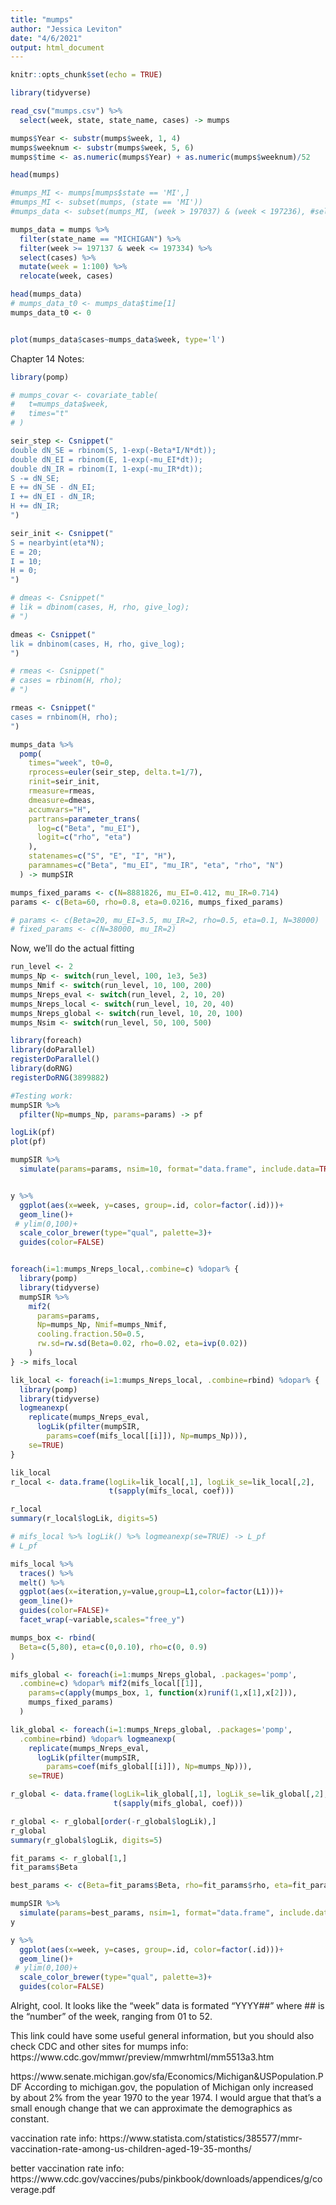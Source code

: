 ```yaml
---
title: "mumps"
author: "Jessica Leviton"
date: "4/6/2021"
output: html_document
---
```


```r
knitr::opts_chunk$set(echo = TRUE)
```

```r
library(tidyverse)

read_csv("mumps.csv") %>%
  select(week, state, state_name, cases) -> mumps

mumps$Year <- substr(mumps$week, 1, 4)
mumps$weeknum <- substr(mumps$week, 5, 6)
mumps$time <- as.numeric(mumps$Year) + as.numeric(mumps$weeknum)/52

head(mumps)

#mumps_MI <- mumps[mumps$state == 'MI',]
#mumps_MI <- subset(mumps, (state == 'MI'))
#mumps_data <- subset(mumps_MI, (week > 197037) & (week < 197236), #select=c("time", "reports"))

mumps_data = mumps %>%
  filter(state_name == "MICHIGAN") %>%
  filter(week >= 197137 & week <= 197334) %>%
  select(cases) %>%
  mutate(week = 1:100) %>%
  relocate(week, cases)

head(mumps_data)
# mumps_data_t0 <- mumps_data$time[1]
mumps_data_t0 <- 0


plot(mumps_data$cases~mumps_data$week, type='l')
```

Chapter 14 Notes:

```r
library(pomp)

# mumps_covar <- covariate_table(
#   t=mumps_data$week,
#   times="t"
# )

seir_step <- Csnippet("
double dN_SE = rbinom(S, 1-exp(-Beta*I/N*dt));
double dN_EI = rbinom(E, 1-exp(-mu_EI*dt));
double dN_IR = rbinom(I, 1-exp(-mu_IR*dt));
S -= dN_SE;
E += dN_SE - dN_EI;
I += dN_EI - dN_IR;
H += dN_IR;
")

seir_init <- Csnippet("
S = nearbyint(eta*N);
E = 20;
I = 10;
H = 0;
")

# dmeas <- Csnippet("
# lik = dbinom(cases, H, rho, give_log);
# ")

dmeas <- Csnippet("
lik = dnbinom(cases, H, rho, give_log);
")

# rmeas <- Csnippet("
# cases = rbinom(H, rho);
# ")

rmeas <- Csnippet("
cases = rnbinom(H, rho);
")

mumps_data %>%
  pomp(
    times="week", t0=0,
    rprocess=euler(seir_step, delta.t=1/7),
    rinit=seir_init,
    rmeasure=rmeas,
    dmeasure=dmeas,
    accumvars="H",
    partrans=parameter_trans(
      log=c("Beta", "mu_EI"),
      logit=c("rho", "eta")
    ),
    statenames=c("S", "E", "I", "H"),
    paramnames=c("Beta", "mu_EI", "mu_IR", "eta", "rho", "N")
  ) -> mumpSIR

mumps_fixed_params <- c(N=8881826, mu_EI=0.412, mu_IR=0.714)
params <- c(Beta=60, rho=0.8, eta=0.0216, mumps_fixed_params)

# params <- c(Beta=20, mu_EI=3.5, mu_IR=2, rho=0.5, eta=0.1, N=38000)
# fixed_params <- c(N=38000, mu_IR=2)

```

Now, we'll do the actual fitting

```r
run_level <- 2
mumps_Np <- switch(run_level, 100, 1e3, 5e3)
mumps_Nmif <- switch(run_level, 10, 100, 200)
mumps_Nreps_eval <- switch(run_level, 2, 10, 20)
mumps_Nreps_local <- switch(run_level, 10, 20, 40)
mumps_Nreps_global <- switch(run_level, 10, 20, 100)
mumps_Nsim <- switch(run_level, 50, 100, 500)

library(foreach)
library(doParallel)
registerDoParallel()
library(doRNG)
registerDoRNG(3899882)

#Testing work:
mumpSIR %>%
  pfilter(Np=mumps_Np, params=params) -> pf

logLik(pf)
plot(pf)

mumpSIR %>%
  simulate(params=params, nsim=10, format="data.frame", include.data=TRUE) -> y


y %>%
  ggplot(aes(x=week, y=cases, group=.id, color=factor(.id)))+
  geom_line()+
 # ylim(0,100)+
  scale_color_brewer(type="qual", palette=3)+
  guides(color=FALSE)


foreach(i=1:mumps_Nreps_local,.combine=c) %dopar% { 
  library(pomp)
  library(tidyverse)
  mumpSIR %>%
    mif2(
      params=params,
      Np=mumps_Np, Nmif=mumps_Nmif,
      cooling.fraction.50=0.5,
      rw.sd=rw.sd(Beta=0.02, rho=0.02, eta=ivp(0.02))
    )
} -> mifs_local

lik_local <- foreach(i=1:mumps_Nreps_local, .combine=rbind) %dopar% {
  library(pomp)
  library(tidyverse)
  logmeanexp(
    replicate(mumps_Nreps_eval,
      logLik(pfilter(mumpSIR,
        params=coef(mifs_local[[i]]), Np=mumps_Np))),
    se=TRUE)
}

lik_local
r_local <- data.frame(logLik=lik_local[,1], logLik_se=lik_local[,2],
                      t(sapply(mifs_local, coef)))

r_local
summary(r_local$logLik, digits=5)

# mifs_local %>% logLik() %>% logmeanexp(se=TRUE) -> L_pf
# L_pf

mifs_local %>%
  traces() %>%
  melt() %>%
  ggplot(aes(x=iteration,y=value,group=L1,color=factor(L1)))+
  geom_line()+
  guides(color=FALSE)+
  facet_wrap(~variable,scales="free_y")

```


```r


mumps_box <- rbind(
  Beta=c(5,80), eta=c(0,0.10), rho=c(0, 0.9)
)

mifs_global <- foreach(i=1:mumps_Nreps_global, .packages='pomp', 
  .combine=c) %dopar% mif2(mifs_local[[1]],
    params=c(apply(mumps_box, 1, function(x)runif(1,x[1],x[2])),
    mumps_fixed_params)
  )

lik_global <- foreach(i=1:mumps_Nreps_global, .packages='pomp',
  .combine=rbind) %dopar% logmeanexp(
    replicate(mumps_Nreps_eval,
      logLik(pfilter(mumpSIR,
        params=coef(mifs_global[[i]]), Np=mumps_Np))),
    se=TRUE)

r_global <- data.frame(logLik=lik_global[,1], logLik_se=lik_global[,2],
                       t(sapply(mifs_global, coef)))

r_global <- r_global[order(-r_global$logLik),]
r_global
summary(r_global$logLik, digits=5)
```
```r
fit_params <- r_global[1,]
fit_params$Beta

best_params <- c(Beta=fit_params$Beta, rho=fit_params$rho, eta=fit_params$eta, mumps_fixed_params)

mumpSIR %>%
  simulate(params=best_params, nsim=1, format="data.frame", include.data=TRUE) -> y
y

y %>%
  ggplot(aes(x=week, y=cases, group=.id, color=factor(.id)))+
  geom_line()+
 # ylim(0,100)+
  scale_color_brewer(type="qual", palette=3)+
  guides(color=FALSE)
```

Alright, cool. It looks like the "week" data is formated "YYYY##" where ## is the "number" of the week, ranging from 01 to 52.


This link could have some useful general information, but you should also check CDC and other sites for mumps info: https://www.cdc.gov/mmwr/preview/mmwrhtml/mm5513a3.htm


https://www.senate.michigan.gov/sfa/Economics/Michigan&USPopulation.PDF
According to michigan.gov, the population of Michigan only increased by about 2% from the year 1970 to the year 1974. I would argue that that's a small enough change that we can approximate the demographics as constant.

vaccination rate info: https://www.statista.com/statistics/385577/mmr-vaccination-rate-among-us-children-aged-19-35-months/

better vaccination rate info: https://www.cdc.gov/vaccines/pubs/pinkbook/downloads/appendices/g/coverage.pdf

